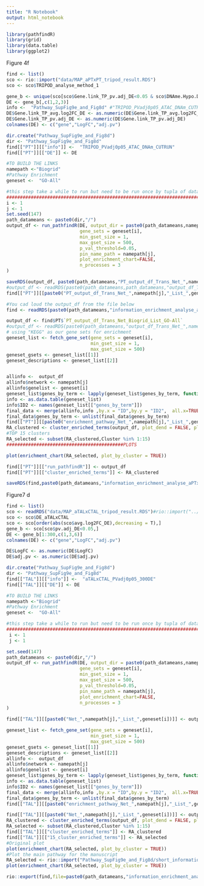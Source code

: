 ---
title: "R Notebook"
output: html_notebook
---
```{r}
library(pathfindR)
library(grid)
library(data.table)
library(ggplot2)
```
Figure 4f
```{r}
find <- list()
sco <- rio::import("data/MAP_aPTxPT_tripod_result.RDS")
sco <- sco$TRIPOD_analyse_method_1
```

```{r}
gene_b <- unique(sco[sco$Gene.link_TP_pv.adj_DE<0.05 & sco$DNAme.Hypo.Dip_Annot=="TRUE" & (sco$ACT_ENH_REP %in% c("ACT","ENH","REP")), c(1,31,32)]) 
DE <- gene_b[,c(1,2,3)]
info <-  "Pathway_SupFig9e_and_Fig8d" #"TRIPOD_PVadj0p05_ATAC_DNAm_CUTRUN"
DE$Gene.link_TP_avg.log2FC_DE <- as.numeric(DE$Gene.link_TP_avg.log2FC_DE)
DE$Gene.link_TP_pv.adj_DE <- as.numeric(DE$Gene.link_TP_pv.adj_DE)
colnames(DE) <- c("gene","LogFC","adj.pv")
```


```{r,fig.keep=T}
dir.create("Pathway_SupFig9e_and_Fig8d")
dir <- "Pathway_SupFig9e_and_Fig8d"
find[["PT"]][["info"]] <-  "TRIPOD_PVadj0p05_ATAC_DNAm_CUTRUN"
find[["PT"]][["DE"]] <- DE
```



```{r}
#TO BUILD THE LINKS 
namepath <-"Biogrid"
#Pathway Enrichment 
geneset <-  "GO-All"

#this step take a while to run but need to be run once by tupla of dataset
##########################################################################
i <- 1
j <- 1
set.seed(147)
path_datameans <- paste0(dir,"/")
output_df <- run_pathfindR(DE, output_dir = paste0(path_datameans,namepath[j],'_',geneset[i],'_PT/'),
                           gene_sets = geneset[i],
                           min_gset_size = 1,
                           max_gset_size = 500,
                           p_val_threshold=0.05,
                           pin_name_path = namepath[j],
                           plot_enrichment_chart=FALSE,
                           n_processes = 3
)

saveRDS(output_df, paste0(path_datameans,"PT_output_df_Trans_Net_",namepath[j],"_List_",geneset[i],".RDS"))
#output_df <- readRDS(paste0(path_datameans,path_datameans,"output_df_Trans_Net_",namepath[j],"_List_",geneset[i],".RDS"))
find[["PT"]][[paste0("PT_output_df_Trans_Net_",namepath[j],"_List_",geneset[i])]] <- output_df
```


```{r}
#You cad loud the output_df from the file below
find <- readRDS(paste0(path_datameans,"information_enrichment_analyse_aPTxPTS12.xlsx"))

output_df <- find$PT$`PT_output_df_Trans_Net_Biogrid_List_GO-All`
#output_df <- readRDS(paste0(path_datameans,"output_df_Trans_Net_",namepath[j],"_List_",geneset[i],".RDS"))
# using "KEGG" as our gene sets for enrichment
geneset_list <- fetch_gene_set(gene_sets = geneset[i],
                               min_gset_size = 1,
                               max_gset_size = 500)
geneset_gsets <- geneset_list[[1]]
geneset_descriptions <- geneset_list[[2]]


allinfo <-  output_df 
allinfo$network <- namepath[j]
allinfo$genelist <- geneset[i]
geneset_list$genes_by_term <- lapply(geneset_list$genes_by_term, function(x) paste(x,collapse=', '))
info <- as.data.table(geneset_list)
info$ID2 <- names(geneset_list[["genes_by_term"]])
final_data <- merge(allinfo,info ,by.x = "ID",by.y = "ID2",  all.x=TRUE)
final_data$genes_by_term <- unlist(final_data$genes_by_term)
find[["PT"]][[paste0("enrichment_pathway_Net_",namepath[j],"_List_",geneset[i])]] <- final_data
RA_clustered <- cluster_enriched_terms(output_df, plot_dend = FALSE, plot_clusters_graph = FALSE,use_description=TRUE)
#TOP 15 clusters
RA_selected <- subset(RA_clustered,Cluster %in% 1:15)
###########################################PLOTS

plot(enrichment_chart(RA_selected, plot_by_cluster = TRUE))

find[["PT"]][["run_pathfindR"]] <- output_df 
find[["PT"]][["cluster_enriched_terms"]] <- RA_clustered 

saveRDS(find,paste0(path_datameans,"information_enrichment_analyse_aPTxPTS12.xlsx"))
```










Figure7 d



```{r}
find <- list()
sco <- readRDS("data/MAP_aTALxCTAL_tripod_result.RDS")#rio::import("../scMega_TAL/Dec_30/TRIPOD.MAR.7.2023_notreshold_aTALxCTAL.RDS")  
sco <- sco$DE_aTALxCTAL
sco <- sco[order(abs(sco$avg.log2FC_DE),decreasing = T),]
gene_b <- sco[sco$pv.adj_DE<0.05,]
DE <- gene_b[1:300,c(1,3,6)]
colnames(DE) <- c("gene","LogFC","adj.pv")

DE$LogFC <- as.numeric(DE$LogFC)
DE$adj.pv <- as.numeric(DE$adj.pv)

```

```{r}
dir.create("Pathway_SupFig9e_and_Fig8d")
dir <- "Pathway_SupFig9e_and_Fig8d"
find[["TAL"]][["info"]] <-  "aTALxCTAL_PVadj0p05_300DE" 
find[["TAL"]][["DE"]] <- DE
```
```{r}
#TO BUILD THE LINKS 
namepath <-"Biogrid"
#Pathway Enrichment 
geneset <-  "GO-All"

#this step take a while to run but need to be run once by tupla of dataset
##########################################################################
 i <- 1
 j <- 1

set.seed(147)
path_datameans <- paste0(dir,"/")
output_df <- run_pathfindR(DE, output_dir = paste0(path_datameans,namepath[j],'_',geneset[i],'_TAL/'),
                           gene_sets = geneset[i],
                           min_gset_size = 1,
                           max_gset_size = 500,
                           p_val_threshold=0.05,
                           pin_name_path = namepath[j],
                           plot_enrichment_chart=FALSE,
                           n_processes = 3
)

find[["TAL"]][[paste0("Net_",namepath[j],"_List_",geneset[i])]] <- output_df

```


```{r}
geneset_list <- fetch_gene_set(gene_sets = geneset[i],
                               min_gset_size = 1,
                               max_gset_size = 500)
geneset_gsets <- geneset_list[[1]]
geneset_descriptions <- geneset_list[[2]]
allinfo <-  output_df 
allinfo$network <- namepath[j]
allinfo$genelist <- geneset[i]
geneset_list$genes_by_term <- lapply(geneset_list$genes_by_term, function(x) paste(x,collapse=', '))
info <- as.data.table(geneset_list)
info$ID2 <- names(geneset_list[["genes_by_term"]])
final_data <- merge(allinfo,info ,by.x = "ID",by.y = "ID2",  all.x=TRUE)
final_data$genes_by_term <- unlist(final_data$genes_by_term)
find[["TAL"]][[paste0("enrichment_pathway_Net_",namepath[j],"_List_",geneset[i])]] <- final_data
```


```{r,fig.keep="all"}
find[["TAL"]][[paste0("Net_",namepath[j],"_List_",geneset[i])]] <- output_df
RA_clustered <- cluster_enriched_terms(output_df, plot_dend = FALSE, plot_clusters_graph = FALSE,use_description=TRUE)
RA_selected <- subset(RA_clustered,Cluster %in% 1:15)
find[["TAL"]][["cluster_enriched_terms"]] <- RA_clustered
find[["TAL"]][["15_cluster_enriched_terms"]] <- RA_selected
#Original plot
plot(enrichment_chart(RA_selected, plot_by_cluster = TRUE))
#Plot the main pathway for the manuscript
RA_selected <- rio::import("Pathway_SupFig9e_and_Fig8d/short_information_enrichment_analyse_aTALxCTAL.xlsx")
plot(enrichment_chart(RA_selected, plot_by_cluster = TRUE))

rio::export(find,file=paste0(path_datameans,"information_enrichment_analyse_aTALxCTAL.xlsx"))
```


```{r,fig.keep="all"}


```
